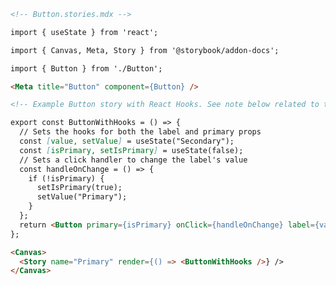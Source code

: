 ```md
<!-- Button.stories.mdx -->

import { useState } from 'react';

import { Canvas, Meta, Story } from '@storybook/addon-docs';

import { Button } from './Button';

<Meta title="Button" component={Button} />

<!-- Example Button story with React Hooks. See note below related to this example. -->

export const ButtonWithHooks = () => {
  // Sets the hooks for both the label and primary props
  const [value, setValue] = useState("Secondary");
  const [isPrimary, setIsPrimary] = useState(false);
  // Sets a click handler to change the label's value
  const handleOnChange = () => {
    if (!isPrimary) {
      setIsPrimary(true);
      setValue("Primary");
    }
  };
  return <Button primary={isPrimary} onClick={handleOnChange} label={value} />;
};

<Canvas>
  <Story name="Primary" render={() => <ButtonWithHooks />} />
</Canvas>
```